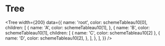 # Tree


<Tree
  width={200}
  data={{
    name: 'root',
    color: schemeTableau10[0],
    children: [
      {
        name: 'A',
        color: schemeTableau10[1],
      },
      {
        name: 'B',
        color: schemeTableau10[1],
        children: [
          { name: 'C', color: schemeTableau10[2] },
          {
            name: 'D',
            color: schemeTableau10[2],
          },
        ],
      },
    ],
  }}
/>
